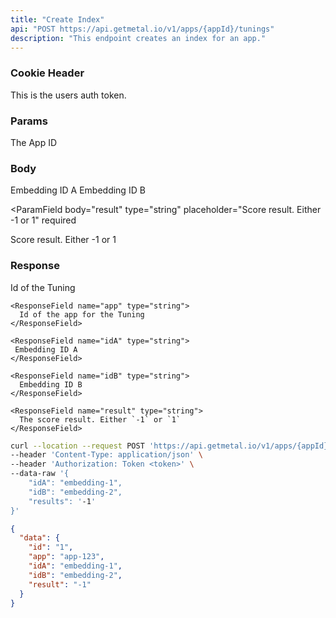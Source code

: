 ```yaml
---
title: "Create Index"
api: "POST https://api.getmetal.io/v1/apps/{appId}/tunings"
description: "This endpoint creates an index for an app."
---
```


### Cookie Header

<ParamField required header="token" type="string">
  This is the users auth token.
</ParamField>

### Params

<ParamField required path="appId" type="string">
  The App ID
</ParamField>

### Body

<ParamField body="idA" type="string" placeholder="Embedding ID A" required>
  Embedding ID A
</ParamField>

<ParamField body="idB" type="string" placeholder="Embedding ID B" required>
  Embedding ID B
</ParamField>

<ParamField
  body="result"
  type="string"
  placeholder="Score result. Either -1 or 1"
  required
>
  Score result. Either -1 or 1
</ParamField>

### Response

<ResponseField name="data" type="Tuning Object">
  <Expandable title="properties">
    <ResponseField name="id" type="string">
      Id of the Tuning
    </ResponseField>

    <ResponseField name="app" type="string">
      Id of the app for the Tuning
    </ResponseField>

    <ResponseField name="idA" type="string">
     Embedding ID A
    </ResponseField>

    <ResponseField name="idB" type="string">
      Embedding ID B
    </ResponseField>

    <ResponseField name="result" type="string">
      The score result. Either `-1` or `1`
    </ResponseField>

  </Expandable>
</ResponseField>

<RequestExample>

```bash Example Request
curl --location --request POST 'https://api.getmetal.io/v1/apps/{appId}/tunings' \
--header 'Content-Type: application/json' \
--header 'Authorization: Token <token>' \
--data-raw '{
    "idA": "embedding-1",
    "idB": "embedding-2",
    "results": '-1'
}'
```

</RequestExample>

<ResponseExample>

```json Response
{
  "data": {
    "id": "1",
    "app": "app-123",
    "idA": "embedding-1",
    "idB": "embedding-2",
    "result": "-1"
  }
}
```

</ResponseExample>
